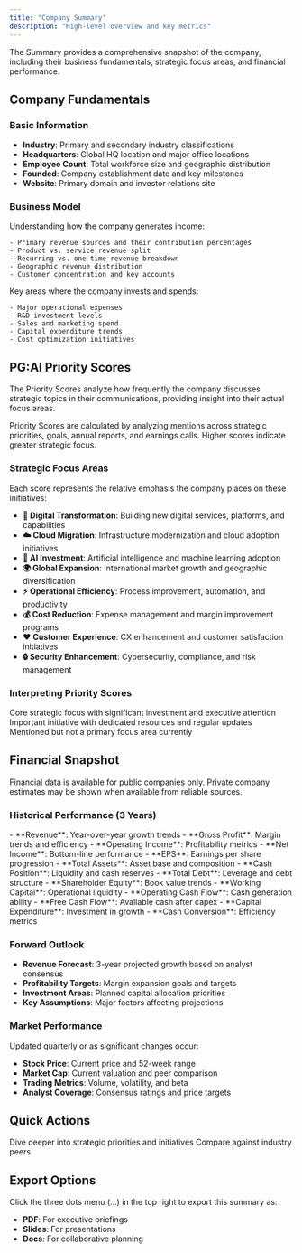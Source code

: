```yaml
---
title: "Company Summary"
description: "High-level overview and key metrics"
---
```


The Summary provides a comprehensive snapshot of the company, including their business fundamentals, strategic focus areas, and financial performance.

## Company Fundamentals

### **Basic Information**

- **Industry**: Primary and secondary industry classifications
- **Headquarters**: Global HQ location and major office locations
- **Employee Count**: Total workforce size and geographic distribution
- **Founded**: Company establishment date and key milestones
- **Website**: Primary domain and investor relations site

### **Business Model**

<Tabs>
  <Tab title="Revenue Streams">
    Understanding how the company generates income:

    - Primary revenue sources and their contribution percentages
    - Product vs. service revenue split
    - Recurring vs. one-time revenue breakdown
    - Geographic revenue distribution
    - Customer concentration and key accounts
  </Tab>
  <Tab title="Cost Structure">
    Key areas where the company invests and spends:

    - Major operational expenses
    - R&D investment levels
    - Sales and marketing spend
    - Capital expenditure trends
    - Cost optimization initiatives
  </Tab>
</Tabs>

## PG:AI Priority Scores

The Priority Scores analyze how frequently the company discusses strategic topics in their communications, providing insight into their actual focus areas.

<Info>
  Priority Scores are calculated by analyzing mentions across strategic priorities, goals, annual reports, and earnings calls. Higher scores indicate greater strategic focus.
</Info>

### **Strategic Focus Areas**

Each score represents the relative emphasis the company places on these initiatives:

- **🚀 Digital Transformation**: Building new digital services, platforms, and capabilities
- **☁️ Cloud Migration**: Infrastructure modernization and cloud adoption initiatives
- **🤖 AI Investment**: Artificial intelligence and machine learning adoption
- **🌍 Global Expansion**: International market growth and geographic diversification
- **⚡ Operational Efficiency**: Process improvement, automation, and productivity
- **💰 Cost Reduction**: Expense management and margin improvement programs
- **❤️ Customer Experience**: CX enhancement and customer satisfaction initiatives
- **🔒 Security Enhancement**: Cybersecurity, compliance, and risk management

### **Interpreting Priority Scores**

<CardGroup cols={3}>
  <Card title="High Priority (100+)" icon="fire">
    Core strategic focus with significant investment and executive attention
  </Card>
  <Card title="Medium Priority (60-90)" icon="gauge">
    Important initiative with dedicated resources and regular updates
  </Card>
  <Card title="Low Priority (0-70)" icon="snowflake">
    Mentioned but not a primary focus area currently
  </Card>
</CardGroup>

## Financial Snapshot

<Note>
  Financial data is available for public companies only. Private company estimates may be shown when available from reliable sources.
</Note>

### **Historical Performance (3 Years)**

<Tabs>
  <Tab title="Income Statement">
    - **Revenue**: Year-over-year growth trends
    - **Gross Profit**: Margin trends and efficiency
    - **Operating Income**: Profitability metrics
    - **Net Income**: Bottom-line performance
    - **EPS**: Earnings per share progression
  </Tab>
  <Tab title="Balance Sheet">
    - **Total Assets**: Asset base and composition
    - **Cash Position**: Liquidity and cash reserves
    - **Total Debt**: Leverage and debt structure
    - **Shareholder Equity**: Book value trends
    - **Working Capital**: Operational liquidity
  </Tab>
  <Tab title="Cash Flow">
    - **Operating Cash Flow**: Cash generation ability
    - **Free Cash Flow**: Available cash after capex
    - **Capital Expenditure**: Investment in growth
    - **Cash Conversion**: Efficiency metrics
  </Tab>
</Tabs>

### **Forward Outlook**

- **Revenue Forecast**: 3-year projected growth based on analyst consensus
- **Profitability Targets**: Margin expansion goals and targets
- **Investment Areas**: Planned capital allocation priorities
- **Key Assumptions**: Major factors affecting projections

### **Market Performance**

Updated quarterly or as significant changes occur:

- **Stock Price**: Current price and 52-week range
- **Market Cap**: Current valuation and peer comparison
- **Trading Metrics**: Volume, volatility, and beta
- **Analyst Coverage**: Consensus ratings and price targets

## Quick Actions

<CardGroup cols={2}>
  <Card title="View Detailed Strategies" icon="arrow-right" href="/account-intelligence/overview/strategies-risk">
    Dive deeper into strategic priorities and initiatives
  </Card>
  <Card title="Analyze Competitors" icon="users" href="/account-intelligence/peer-analysis">
    Compare against industry peers
  </Card>
</CardGroup>

## Export Options

Click the three dots menu (…) in the top right to export this summary as:

- **PDF**: For executive briefings
- **Slides**: For presentations
- **Docs**: For collaborative planning